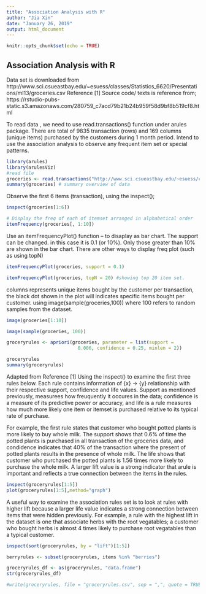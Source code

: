 ---
title: "Association Analysis with R"
author: "Jia Xin"
date: "January 26, 2019"
output: html_document
---

```{r setup, include=FALSE}
knitr::opts_chunk$set(echo = TRUE)
```

## Association Analysis with R


Data set is downloaded from http://www.sci.csueastbay.edu/~esuess/classes/Statistics_6620/Presentations/ml13/groceries.csv
Reference [1]
Source code/ texts is reference from;
https://rstudio-pubs-static.s3.amazonaws.com/280759_c7acd79b21b24b959f58d9bf8b519cf8.html

To read data , we need to use read.transactions() function under arules package. There are total of 9835 transaction (rows) and 169 columns (unique items) purchased by the customers during 1 month period. Intend to use the association analysis to observe any frequent item set or special patterns. 

```{r readfile}
library(arules)
library(arulesViz)
#read file
groceries <- read.transactions("http://www.sci.csueastbay.edu/~esuess/classes/Statistics_6620/Presentations/ml13/groceries.csv", sep = ",")
summary(groceries) # summary overview of data

```

Observe the first 6 items (transaction), using the inspect();

```{r pressure}

inspect(groceries[1:6])

# Display the freq of each of itemset arranged in alphabetical order 
itemFrequency(groceries[, 1:10])

```


Use an itemFrequencyPlot() function -- to disaplay as bar chart. The support can be changed. in this case it is 0.1 (or 10%). Only those greater than 10% are shown in the bar chart. There are other ways to display freq plot (such as using topN)

```{r support}

itemFrequencyPlot(groceries, support = 0.1)

itemFrequencyPlot(groceries, topN = 20) #showing top 20 item set.

```


columns represents unique items bought by the customer per transaction, the black dot shown in the plot will indicates specific items bought per customer.
using image(sample(groceries,100)) where 100 refers to random samples from the dataset. 

```{r support1}
image(groceries[1:10])

image(sample(groceries, 100))

```


```{r apori}
groceryrules <- apriori(groceries, parameter = list(support =
                          0.006, confidence = 0.25, minlen = 2))

groceryrules
summary(groceryrules)
```

Adapted from Reference [1]
Using the inspect() to examine the first three rules below. Each rule contains information of {x} -> {y} relationship with their respective support, confidence and life values. Support as mentioned previously, measurees how freuquently it occures in the data; confidence is a measure of its predictive power or accuracy, and life is a rule measures how much more likely one item or itemset is purchased relative to its typical rate of purchase.

For example, the first rule states that customer who bought potted plants is more likely to buy whole milk. The support shows that 0.6% of time the potted plants is purchased in all transaction of the groceries data, and condidence indicates that 40% of the transaction where the present of potted plants results in the presence of whole milk. The life shows that customer who purchased the potted plants is 1.56 times more likely to purchase the whole milk. A larger lift value is a strong indicator that arule is important and reflects a true connection between the items in the rules.

```{r rules}
inspect(groceryrules[1:5])
plot(groceryrules[1:5],method="graph")

```

A useful way to examine the association rules set is to look at rules with higher lift because a larger life value indicates a strong connection between items that were hidden previously. For example, a rule with the highest lift in the dataset is one that associate herbs with the root vegatables; a customer who bought herbs is almost 4 times likely to purchase root vegatables than a typical customer.

```{r rules2}

inspect(sort(groceryrules, by = "lift")[1:5])

berryrules <- subset(groceryrules, items %in% "berries")

groceryrules_df <- as(groceryrules, "data.frame")
str(groceryrules_df)

#write(groceryrules, file = "groceryrules.csv", sep = ",", quote = TRUE, row.names = FALSE)
```

